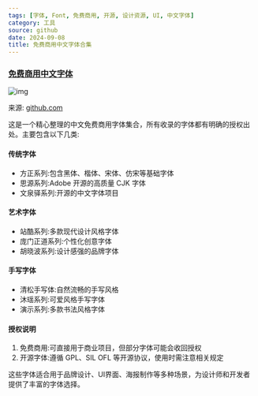 ```yaml
---
tags: [字体, Font, 免费商用, 开源, 设计资源, UI, 中文字体]
category: 工具
source: github
date: 2024-09-08
title: 免费商用中文字体合集
---
```


### [免费商用中文字体](https://github.com/wordshub/free-font)

![img](https://img.mengpeng.tech/i/2024/12/04/674fe3b837138.webp)

来源: [github.com](https://github.com/wordshub/free-font)

这是一个精心整理的中文免费商用字体集合，所有收录的字体都有明确的授权出处。主要包含以下几类:

#### 传统字体
- 方正系列:包含黑体、楷体、宋体、仿宋等基础字体
- 思源系列:Adobe 开源的高质量 CJK 字体
- 文泉驿系列:开源的中文字体项目

#### 艺术字体
- 站酷系列:多款现代设计风格字体
- 庞门正道系列:个性化创意字体
- 胡晓波系列:设计感强的品牌字体

#### 手写字体
- 清松手写体:自然流畅的手写风格
- 沐瑶系列:可爱风格手写字体
- 演示系列:多款书法风格字体

#### 授权说明
1. 免费商用:可直接用于商业项目，但部分字体可能会收回授权
2. 开源字体:遵循 GPL、SIL OFL 等开源协议，使用时需注意相关规定

这些字体适合用于品牌设计、UI界面、海报制作等多种场景，为设计师和开发者提供了丰富的字体选择。
